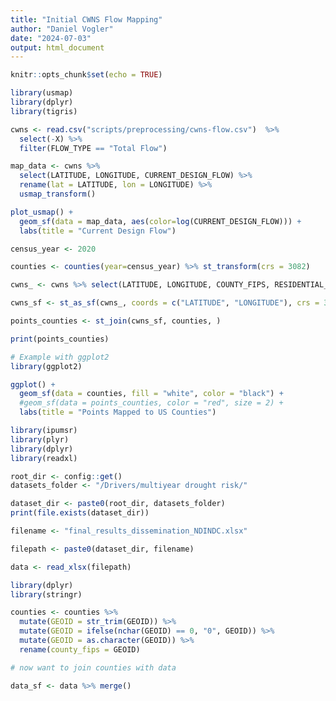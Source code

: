 ```yaml
---
title: "Initial CWNS Flow Mapping"
author: "Daniel Vogler"
date: "2024-07-03"
output: html_document
---
```


```r
knitr::opts_chunk$set(echo = TRUE)
```

```r
library(usmap)
library(dplyr)
library(tigris)
```

```r
cwns <- read.csv("scripts/preprocessing/cwns-flow.csv")  %>%
  select(-X) %>% 
  filter(FLOW_TYPE == "Total Flow")
```

```r

map_data <- cwns %>% 
  select(LATITUDE, LONGITUDE, CURRENT_DESIGN_FLOW) %>%
  rename(lat = LATITUDE, lon = LONGITUDE) %>%
  usmap_transform()

plot_usmap() + 
  geom_sf(data = map_data, aes(color=log(CURRENT_DESIGN_FLOW))) + 
  labs(title = "Current Design Flow")
```
```r

census_year <- 2020

counties <- counties(year=census_year) %>% st_transform(crs = 3082)

cwns_ <- cwns %>% select(LATITUDE, LONGITUDE, COUNTY_FIPS, RESIDENTIAL_POP_2022, FLOW_TYPE, CURRENT_DESIGN_FLOW)

cwns_sf <- st_as_sf(cwns_, coords = c("LATITUDE", "LONGITUDE"), crs = 3082)

points_counties <- st_join(cwns_sf, counties, )

print(points_counties)
```


```r
# Example with ggplot2
library(ggplot2)

ggplot() +
  geom_sf(data = counties, fill = "white", color = "black") + 
  #geom_sf(data = points_counties, color = "red", size = 2) +  
  labs(title = "Points Mapped to US Counties")


```
```r

library(ipumsr)
library(plyr)
library(dplyr)
library(readxl)

root_dir <- config::get()
datasets_folder <- "/Drivers/multiyear drought risk/"

dataset_dir <- paste0(root_dir, datasets_folder)
print(file.exists(dataset_dir))

filename <- "final_results_dissemination_NDINDC.xlsx"

filepath <- paste0(dataset_dir, filename)

data <- read_xlsx(filepath)
```

```r
library(dplyr)
library(stringr)

counties <- counties %>% 
  mutate(GEOID = str_trim(GEOID)) %>%
  mutate(GEOID = ifelse(nchar(GEOID) == 0, "0", GEOID)) %>%
  mutate(GEOID = as.character(GEOID)) %>% 
  rename(county_fips = GEOID)

# now want to join counties with data

data_sf <- data %>% merge()


```
